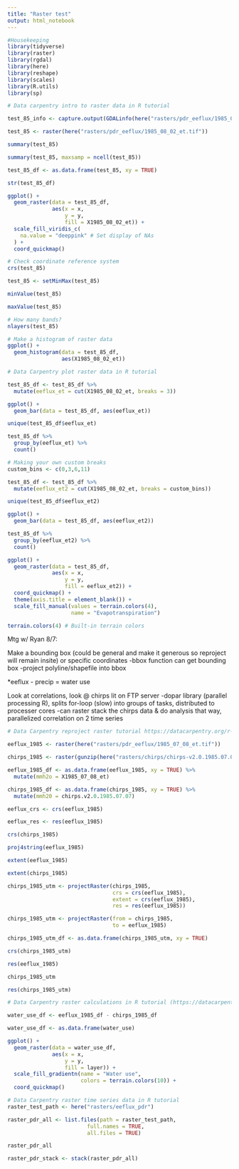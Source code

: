 ```yaml
---
title: "Raster test"
output: html_notebook
---
```


```r
#Housekeeping
library(tidyverse)
library(raster)
library(rgdal)
library(here)
library(reshape)
library(scales)
library(R.utils)
library(sp)
```

```r
# Data carpentry intro to raster data in R tutorial

test_85_info <- capture.output(GDALinfo(here("rasters/pdr_eeflux/1985_08_02_et.tif")))

test_85 <- raster(here("rasters/pdr_eeflux/1985_08_02_et.tif"))

summary(test_85)

summary(test_85, maxsamp = ncell(test_85))

test_85_df <- as.data.frame(test_85, xy = TRUE)

str(test_85_df)

ggplot() +
  geom_raster(data = test_85_df,
              aes(x = x,
                  y = y,
                  fill = X1985_08_02_et)) +
  scale_fill_viridis_c(
    na.value = "deeppink" # Set display of NAs
  ) +
  coord_quickmap()

# Check coordinate reference system
crs(test_85)

test_85 <- setMinMax(test_85)

minValue(test_85)

maxValue(test_85)

# How many bands?
nlayers(test_85)

# Make a histogram of raster data
ggplot() +
  geom_histogram(data = test_85_df,
                 aes(X1985_08_02_et))

```

```r
# Data Carpentry plot raster data in R tutorial

test_85_df <- test_85_df %>% 
  mutate(eeflux_et = cut(X1985_08_02_et, breaks = 3))

ggplot() +
  geom_bar(data = test_85_df, aes(eeflux_et))

unique(test_85_df$eeflux_et)

test_85_df %>% 
  group_by(eeflux_et) %>% 
  count()

# Making your own custom breaks
custom_bins <- c(0,3,6,11)

test_85_df <- test_85_df %>% 
  mutate(eeflux_et2 = cut(X1985_08_02_et, breaks = custom_bins))

unique(test_85_df$eeflux_et2)

ggplot() +
  geom_bar(data = test_85_df, aes(eeflux_et2))

test_85_df %>% 
  group_by(eeflux_et2) %>% 
  count()

ggplot() +
  geom_raster(data = test_85_df,
              aes(x = x,
                  y = y,
                  fill = eeflux_et2)) +
  coord_quickmap() +
  theme(axis.title = element_blank()) +
  scale_fill_manual(values = terrain.colors(4),
                    name = "Evapotranspiration")

terrain.colors(4) # Built-in terrain colors
```

Mtg w/ Ryan 8/7:

Make a bounding box (could be general and make it generous so reproject will remain insite) or specific coordinates
-bbox function can get bounding box
-project polyline/shapefile into bbox

*eeflux - precip = water use

Look at correlations, look @ chirps lit on FTP server
-dopar library (parallel processing R), splits for-loop (slow) into groups of tasks, distributed to processer cores
-can raster stack the chirps data & do analysis that way, parallelized correlation on 2 time series

```r
# Data Carpentry reproject raster tutorial https://datacarpentry.org/r-raster-vector-geospatial/03-raster-reproject-in-r/index.html

eeflux_1985 <- raster(here("rasters/pdr_eeflux/1985_07_08_et.tif"))

chirps_1985 <- raster(gunzip(here("rasters/chirps/chirps-v2.0.1985.07.07.tif.gz")))

eeflux_1985_df <- as.data.frame(eeflux_1985, xy = TRUE) %>% 
  mutate(mmh2o = X1985_07_08_et)

chirps_1985_df <- as.data.frame(chirps_1985, xy = TRUE) %>% 
  mutate(mmh20 = chirps.v2.0.1985.07.07)

eeflux_crs <- crs(eeflux_1985)

eeflux_res <- res(eeflux_1985)

crs(chirps_1985)

proj4string(eeflux_1985)

extent(eeflux_1985)

extent(chirps_1985)

chirps_1985_utm <- projectRaster(chirps_1985,
                                 crs = crs(eeflux_1985),
                                 extent = crs(eeflux_1985),
                                 res = res(eeflux_1985))

chirps_1985_utm <- projectRaster(from = chirps_1985,
                                 to = eeflux_1985)

chirps_1985_utm_df <- as.data.frame(chirps_1985_utm, xy = TRUE)

crs(chirps_1985_utm)

res(eeflux_1985)

chirps_1985_utm

res(chirps_1985_utm)
```

```r
# Data Carpentry raster calculations in R tutorial (https://datacarpentry.org/r-raster-vector-geospatial/04-raster-calculations-in-r/index.html)

water_use_df <- eeflux_1985_df - chirps_1985_df

water_use_df <- as.data.frame(water_use)

ggplot() +
  geom_raster(data = water_use_df,
              aes(x = x,
                  y = y,
                  fill = layer)) +
  scale_fill_gradientn(name = "Water use",
                       colors = terrain.colors(10)) +
  coord_quickmap()
```


```r
# Data Carpentry raster time series data in R tutorial
raster_test_path <- here("rasters/eeflux_pdr")

raster_pdr_all <- list.files(path = raster_test_path,
                         full.names = TRUE,
                         all.files = TRUE)

raster_pdr_all

raster_pdr_stack <- stack(raster_pdr_all)
```

